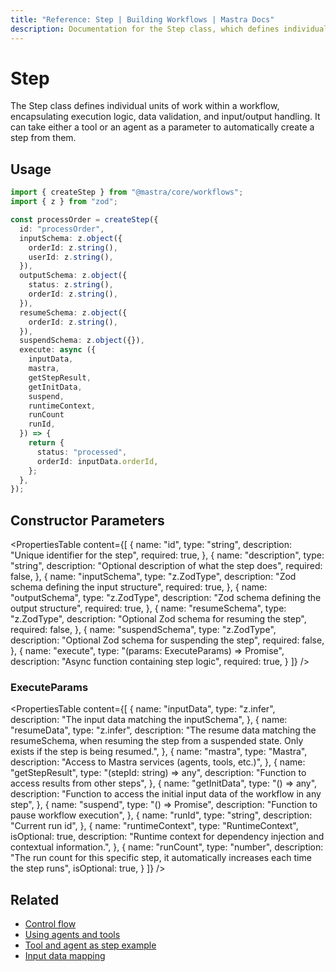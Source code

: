```yaml
---
title: "Reference: Step | Building Workflows | Mastra Docs"
description: Documentation for the Step class, which defines individual units of work within a workflow.
---
```


# Step

The Step class defines individual units of work within a workflow, encapsulating execution logic, data validation, and input/output handling.
It can take either a tool or an agent as a parameter to automatically create a step from them.

## Usage

```typescript
import { createStep } from "@mastra/core/workflows";
import { z } from "zod";

const processOrder = createStep({
  id: "processOrder",
  inputSchema: z.object({
    orderId: z.string(),
    userId: z.string(),
  }),
  outputSchema: z.object({
    status: z.string(),
    orderId: z.string(),
  }),
  resumeSchema: z.object({
    orderId: z.string(),
  }),
  suspendSchema: z.object({}),
  execute: async ({
    inputData,
    mastra,
    getStepResult,
    getInitData,
    suspend,
    runtimeContext,
    runCount
    runId,
  }) => {
    return {
      status: "processed",
      orderId: inputData.orderId,
    };
  },
});
```

## Constructor Parameters

<PropertiesTable
  content={[
    {
      name: "id",
      type: "string",
      description: "Unique identifier for the step",
      required: true,
    },
    {
      name: "description",
      type: "string",
      description: "Optional description of what the step does",
      required: false,
    },
    {
      name: "inputSchema",
      type: "z.ZodType<any>",
      description: "Zod schema defining the input structure",
      required: true,
    },
    {
      name: "outputSchema",
      type: "z.ZodType<any>",
      description: "Zod schema defining the output structure",
      required: true,
    },
    {
      name: "resumeSchema",
      type: "z.ZodType<any>",
      description: "Optional Zod schema for resuming the step",
      required: false,
    },
    {
      name: "suspendSchema",
      type: "z.ZodType<any>",
      description: "Optional Zod schema for suspending the step",
      required: false,
    },
    {
      name: "execute",
      type: "(params: ExecuteParams) => Promise<any>",
      description: "Async function containing step logic",
      required: true,
    }
  ]}
/>

### ExecuteParams

<PropertiesTable
  content={[
    {
      name: "inputData",
      type: "z.infer<TStepInput>",
      description: "The input data matching the inputSchema",
    },
    {
      name: "resumeData",
      type: "z.infer<TResumeSchema>",
      description:
        "The resume data matching the resumeSchema, when resuming the step from a suspended state. Only exists if the step is being resumed.",
    },
    {
      name: "mastra",
      type: "Mastra",
      description: "Access to Mastra services (agents, tools, etc.)",
    },
    {
      name: "getStepResult",
      type: "(stepId: string) => any",
      description: "Function to access results from other steps",
    },
    {
      name: "getInitData",
      type: "() => any",
      description:
        "Function to access the initial input data of the workflow in any step",
    },
    {
      name: "suspend",
      type: "() => Promise<void>",
      description: "Function to pause workflow execution",
    },
    {
      name: "runId",
      type: "string",
      description: "Current run id",
    },
    {
      name: "runtimeContext",
      type: "RuntimeContext",
      isOptional: true,
      description:
        "Runtime context for dependency injection and contextual information.",
    },
    {
      name: "runCount",
      type: "number",
      description: "The run count for this specific step, it automatically increases each time the step runs",
      isOptional: true,
    }
  ]}
/>

## Related

- [Control flow](../../docs/workflows/control-flow.mdx)
- [Using agents and tools](../../docs/workflows/using-with-agents-and-tools.mdx)
- [Tool and agent as step example](../../examples/workflows/agent-and-tool-interop.mdx)
- [Input data mapping](../../docs/workflows/input-data-mapping.mdx)
